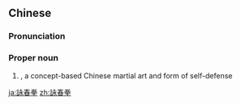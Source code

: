 {{also|咏春拳}}
==Chinese==
{{zh-forms|Wing Chun|s=咏春拳|type=21}}
{{wikipedia|lang=zh}}

===Pronunciation===
{{zh-pron
|m=Yǒngchūnquán
|c=wing6 ceon1 kyun4
|cat=pn
}}

===Proper noun===
{{zh-proper noun}}

# {{w|Wing Chun}}, a concept-based Chinese martial art and form of self-defense

[[ja:詠春拳]]
[[zh:詠春拳]]
